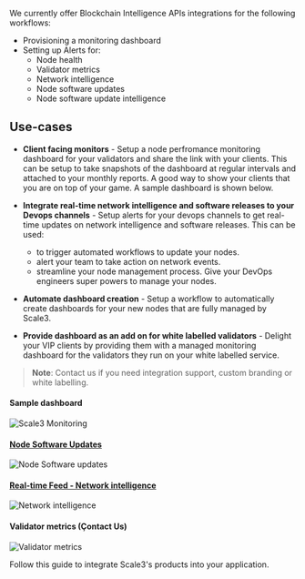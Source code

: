 We currently offer Blockchain Intelligence APIs integrations for the following workflows:
- Provisioning a monitoring dashboard
- Setting up Alerts for:
  - Node health
  - Validator metrics
  - Network intelligence
  - Node software updates
  - Node software update intelligence

## Use-cases

- **Client facing monitors** - Setup a node perfromance monitoring dashboard for your validators and share the link with your clients. This can be setup to take snapshots of the dashboard at regular intervals and attached to your monthly reports. A good way to show your clients that you are on top of your game. A sample dashboard is shown below.

- **Integrate real-time network intelligence and software releases to your Devops channels** - Setup alerts for your devops channels to get real-time updates on network intelligence and software releases. This can be used:
  - to trigger automated workflows to update your nodes.
  - alert your team to take action on network events.
  - streamline your node management process.
Give your DevOps engineers super powers to manage your nodes.

- **Automate dashboard creation** - Setup a workflow to automatically create dashboards for your new nodes that are fully managed by Scale3.
- **Provide dashboard as an add on for white labelled validators** - Delight your VIP clients by providing them with a managed monitoring dashboard for the validators they run on your white labelled service.

> **Note**: Contact us if you need integration support, custom branding or white labelling.

#### Sample dashboard
![Scale3 Monitoring](/images/scal3-dash.png) 
#### [Node Software Updates](/api-integration/node-updates) 
![Node Software updates](/images/node-updates.png)
####  [Real-time Feed - Network intelligence](/api-integration/network-feed) 
![Network intelligence](/images/network-intelligence.png)
#### Validator metrics (Çontact Us)
![Validator metrics](/images/sui-alerts.png)

Follow this guide to integrate Scale3's products into your application.

